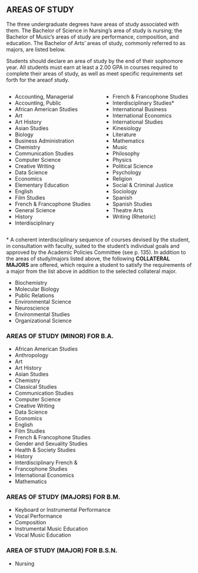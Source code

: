 ## AREAS OF STUDY {#sec-areas-of-study}

The three undergraduate degrees have areas of study associated with them. The Bachelor of Science in Nursing’s area of study is nursing; the Bachelor of Music’s areas of study are performance, composition, and education. The Bachelor of Arts’ areas of study, commonly referred to as majors, are listed below.

Students should declare an area of study by the end of their sophomore year. All students must earn at least a 2.00 GPA in courses required to complete their areas of study, as well as meet specific requirements set forth for the areaof study.

:::::::::::::: {.columns}
::: {.column width="50%"}
- Accounting, Managerial
- Accounting, Public
- African American Studies
- Art
- Art History
- Asian Studies
- Biology
- Business Administration
- Chemistry
- Communication Studies
- Computer Science
- Creative Writing
- Data Science
- Economics
- Elementary Education
- English
- Film Studies
- French & Francophone Studies
- General Science
- History
- Interdisciplinary
:::
::: {.column width="50%"}
- French & Francophone Studies
- Interdisciplinary Studies*
- International Business
- International Economics
- International Studies
- Kinesiology
- Literature
- Mathematics
- Music
- Philosophy
- Physics
- Political Science
- Psychology
- Religion
- Social & Criminal Justice
- Sociology
- Spanish
- Spanish Studies
- Theatre Arts
- Writing (Rhetoric)
:::

::::::::::::::

 




\* A coherent interdisciplinary sequence of courses devised by the student, in consultation with faculty, suited to the student’s individual goals and approved by the Academic Policies Committee (see p. 135).
In addition to the areas of study/majors listed above, the following **COLLATERAL MAJORS** are offered, which require a student to satisfy the requirements of a major from the list above in addition to the selected collateral major.

- Biochemistry
- Molecular Biology
- Public Relations
- Environmental Science
- Neuroscience
- Environmental Studies
- Organizational Science

### AREAS OF STUDY (MINOR) FOR B.A.
- African American Studies
- Anthropology
- Art
- Art History
- Asian Studies
- Chemistry
- Classical Studies
- Communication Studies
- Computer Science
- Creative Writing
- Data Science
- Economics
- English
- Film Studies
- French & Francophone Studies
- Gender and Sexuality Studies
- Health & Society Studies
- History
- Interdisciplinary French &
- Francophone Studies
- International Economics
- Mathematics


### AREAS OF STUDY (MAJORS) FOR B.M.
- Keyboard or Instrumental Performance
- Vocal Performance
- Composition
- Instrumental Music Education
- Vocal Music Education

### AREA OF STUDY (MAJOR) FOR B.S.N.
- Nursing
